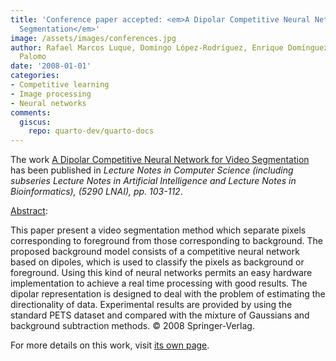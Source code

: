 ```yaml
---
title: 'Conference paper accepted: <em>A Dipolar Competitive Neural Network for Video
  Segmentation</em>'
image: /assets/images/conferences.jpg
author: Rafael Marcos Luque, Domingo López-Rodríguez, Enrique Domínguez, Esteban J.
  Palomo
date: '2008-01-01'
categories:
- Competitive learning
- Image processing
- Neural networks
comments:
  giscus:
    repo: quarto-dev/quarto-docs
---
```


The work <u>A Dipolar Competitive Neural Network for Video Segmentation</u> has been published in <em>Lecture Notes in Computer Science (including subseries Lecture Notes in Artificial Intelligence and Lecture Notes in Bioinformatics), (5290 LNAI), <em>pp. 103-112</em></em>.

<u>Abstract</u>:



This paper present a video segmentation method which separate pixels corresponding to foreground from those corresponding to background. The proposed background model consists of a competitive neural network based on dipoles, which is used to classify the pixels as background or foreground. Using this kind of neural networks permits an easy hardware implementation to achieve a real time processing with good results. The dipolar representation is designed to deal with the problem of estimating the directionality of data. Experimental results are provided by using the standard PETS dataset and compared with the mixture of Gaussians and background subtraction methods. © 2008 Springer-Verlag.




For more details on this work, visit <a href='/publications/conferences/2008-iberamia'>its own page</a>.
